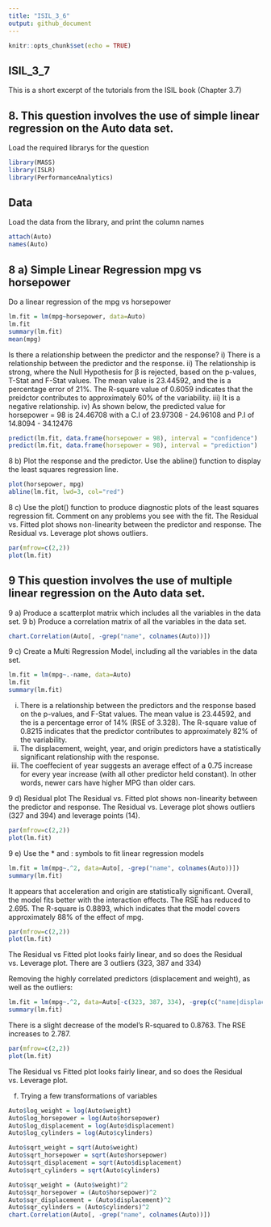 ```yaml
---
title: "ISIL_3_6"
output: github_document
---
```


```r
knitr::opts_chunk$set(echo = TRUE)
```

## ISIL_3_7

This is a short excerpt of the tutorials from the ISIL book (Chapter 3.7) 

## 8. This question involves the use of simple linear regression on the Auto data set.
Load the required librarys for the question
```r
library(MASS)
library(ISLR)
library(PerformanceAnalytics)
```

## Data
  Load the data from the library, and print the column names
```r
attach(Auto)
names(Auto)
```

##  8 a) Simple Linear Regression mpg vs horsepower
  Do a linear regression of the mpg vs horsepower
```r
lm.fit = lm(mpg~horsepower, data=Auto)
lm.fit
summary(lm.fit)
mean(mpg)
```
Is there a relationship between the predictor and the response?
  i) There is a relationship between the predictor and the response.
  ii) The relationship is strong, where the Null Hypothesis for β is rejected, based on the p-values, T-Stat and F-Stat values. The mean value is 23.44592, and the is a percentage error of 21%. The R-square value of 0.6059 indicates that the preidctor contributes to approximately 60% of the variability.
  iii) It is a negative relationship.
  iv) As shown below, the predicted value for horsepower = 98 is 24.46708 with a C.I of 23.97308 - 24.96108 and P.I of 14.8094 - 34.12476
```r
predict(lm.fit, data.frame(horsepower = 98), interval = "confidence")
predict(lm.fit, data.frame(horsepower = 98), interval = "prediction")

```

8 b) Plot the response and the predictor. Use the abline() function to display the least squares regression line.
```r
plot(horsepower, mpg)
abline(lm.fit, lwd=3, col="red")
```

8 c) Use the plot() function to produce diagnostic plots of the least squares regression fit. Comment on any problems you see with the fit.
  The Residual vs. Fitted plot shows non-linearity between the predictor and response. The Residual vs. Leverage plot shows outliers.
```r
par(mfrow=c(2,2))
plot(lm.fit)
```

## 9 This question involves the use of multiple linear regression on the Auto data set.

9 a) Produce a scatterplot matrix which includes all the variables in the data set.
9 b) Produce a correlation matrix of all the variables in the data set.
```r
chart.Correlation(Auto[, -grep("name", colnames(Auto))])
```

9 c) Create a Multi Regression Model, including all the variables in the data set.
```r
lm.fit = lm(mpg~.-name, data=Auto)
lm.fit
summary(lm.fit)
```
  i) There is a relationship between the predictors and the response based on the p-values, and F-Stat values. The mean value is 23.44592, and the is a percentage error of 14% (RSE of 3.328). The R-square value of 0.8215 indicates that the predictor contributes to approximately 82% of the variability.
  ii) The displacement, weight, year, and origin predictors have a statistically significant relationship with the response.
  iii) The coeffecient of year suggests an average effect of a 0.75 increase for every year increase (with all other predictor held constant). In other words,  newer cars have higher MPG than older cars.
  
9 d) Residual plot
  The Residual vs. Fitted plot shows non-linearity between the predictor and response. The Residual vs. Leverage plot shows outliers (327 and 394) and leverage points (14).

```r
par(mfrow=c(2,2))
plot(lm.fit)
```
9 e) Use the * and : symbols to fit linear regression models
```r
lm.fit = lm(mpg~.^2, data=Auto[, -grep("name", colnames(Auto))])
summary(lm.fit)
```
It appears that acceleration and origin are statistically significant. Overall, the model fits better with the interaction effects. The RSE has reduced to 2.695. The R-square is 0.8893, which indicates that the model covers approximately 88% of the effect of mpg. 
```r
par(mfrow=c(2,2))
plot(lm.fit)
```
The Residual  vs Fitted plot looks fairly linear, and so does the Residual vs. Leverage plot. There are 3 outliers (323, 387 and 334)


Removing the highly correlated predictors (displacement and weight), as well as the outliers:
```r
lm.fit = lm(mpg~.^2, data=Auto[-c(323, 387, 334), -grep(c("name|displacement|horsepower"), colnames(Auto))])
summary(lm.fit)
```
There is a slight decrease of the model's R-squared to 0.8763. The RSE increases to 2.787.
```r
par(mfrow=c(2,2))
plot(lm.fit)
```
The Residual  vs Fitted plot looks fairly linear, and so does the Residual vs. Leverage plot.

f) Trying a few transformations of variables
```r
Auto$log_weight = log(Auto$weight)
Auto$log_horsepower = log(Auto$horsepower)
Auto$log_displacement = log(Auto$displacement)
Auto$log_cylinders = log(Auto$cylinders)

Auto$sqrt_weight = sqrt(Auto$weight)
Auto$sqrt_horsepower = sqrt(Auto$horsepower)
Auto$sqrt_displacement = sqrt(Auto$displacement)
Auto$sqrt_cylinders = sqrt(Auto$cylinders)

Auto$sqr_weight = (Auto$weight)^2
Auto$sqr_horsepower = (Auto$horsepower)^2
Auto$sqr_displacement = (Auto$displacement)^2
Auto$sqr_cylinders = (Auto$cylinders)^2
chart.Correlation(Auto[, -grep("name", colnames(Auto))])
```
